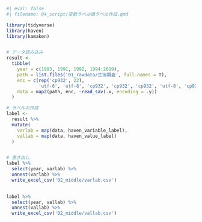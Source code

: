 
```r
#| eval: false
#| filename: 04_script/変数ラベル値ラベル作成.qmd

library(tidyverse)
library(haven)
library(kamaken)


# データ読み込み
result <- 
  tibble(
    year = c(1993, 1991, 1992, 1994:2019),
    path = list.files('01_rawdata/生協調査', full.names = T),
    enc = c(rep('cp932', 22), 
            'utf-8', 'utf-8', 'cp932', 'cp932', 'cp932', 'utf-8', 'cp932'),
    data = map2(path, enc, ~read_sav(.x, encoding = .y))
  )

# ラベルの作成
label <- 
  result %>% 
  mutate(
    varlab = map(data, haven_variable_label),
    vallab = map(data, haven_value_label)
  )


# 書き出し
label %>% 
  select(year, varlab) %>% 
  unnest(varlab) %>% 
  write_excel_csv('02_middle/varlab.csv')
  

label %>% 
  select(year, vallab) %>% 
  unnest(vallab) %>% 
  write_excel_csv('02_middle/vallab.csv')

```
